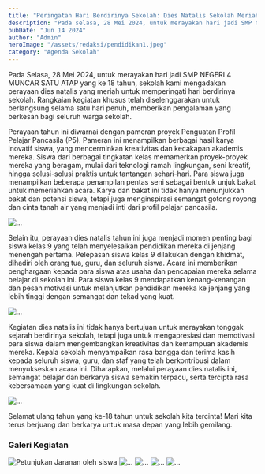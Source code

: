 ```yaml
---
title: "Peringatan Hari Berdirinya Sekolah: Dies Natalis Sekolah Meriah dengan Berbagai Kegiatan"
description: "Pada selasa, 28 Mei 2024, untuk merayakan hari jadi SMP NEGERI 4 MUNCAR SATU ATAP yang ke 18 tahun, sekolah kami mengadakan perayaan dies natalis"
pubDate: "Jun 14 2024"
author: "Admin"
heroImage: "/assets/redaksi/pendidikan1.jpeg"
category: "Agenda Sekolah"
---
```



Pada Selasa, 28 Mei 2024, untuk merayakan hari jadi SMP NEGERI 4 MUNCAR SATU ATAP yang ke 18 tahun, sekolah kami mengadakan perayaan dies natalis yang meriah untuk memperingati hari berdirinya sekolah. Rangkaian kegiatan khusus telah diselenggarakan untuk berlangsung selama satu hari penuh, memberikan pengalaman yang berkesan bagi seluruh warga sekolah.

Perayaan tahun ini diwarnai dengan pameran proyek Penguatan Profil Pelajar Pancasila (P5). Pameran ini menampilkan berbagai hasil karya inovatif siswa, yang mencerminkan kreativitas dan kecakapan akademis mereka. Siswa dari berbagai tingkatan kelas memamerkan proyek-proyek mereka yang beragam, mulai dari teknologi ramah lingkungan, seni kreatif, hingga solusi-solusi praktis untuk tantangan sehari-hari. Para siswa juga menampilkan beberapa penampilan pentas seni sebagai bentuk unjuk bakat untuk memeriahkan acara. Karya dan bakat ini tidak hanya menunjukkan bakat dan potensi siswa, tetapi juga menginspirasi semangat gotong royong dan cinta tanah air yang menjadi inti dari profil pelajar pancasila.

<Image src="/assets/redaksi/diesnatalis2.jpg" width={800} height={150} alt="..." />

Selain itu, perayaan dies natalis tahun ini juga menjadi momen penting bagi siswa kelas 9 yang telah menyelesaikan pendidikan mereka di jenjang menengah pertama. Pelepasan siswa kelas 9 dilakukan dengan khidmat, dihadiri oleh orang tua, guru, dan seluruh siswa. Acara ini memberikan penghargaan kepada para siswa atas usaha dan pencapaian mereka selama belajar di sekolah ini. Para siswa kelas 9 mendapatkan kenang-kenangan dan pesan motivasi untuk melanjutkan pendidikan mereka ke jenjang yang lebih tinggi dengan semangat dan tekad yang kuat.

<Image src="/assets/redaksi/diesnatalis3.jpg" width={800} height={150} alt="..." />


Kegiatan dies natalis ini tidak hanya bertujuan untuk merayakan tonggak sejarah berdirinya sekolah, tetapi juga untuk mengapresiasi dan memotivasi para siswa dalam mengembangkan kreativitas dan kemampuan akademis mereka. Kepala sekolah menyampaikan rasa bangga dan terima kasih kepada seluruh siswa, guru, dan staf yang telah berkontribusi dalam menyukseskan acara ini. Diharapkan, melalui perayaan dies natalis ini, semangat belajar dan berkarya siswa semakin terpacu, serta tercipta rasa kebersamaan yang kuat di lingkungan sekolah.

<Image src="/assets/redaksi/diesnatalis4.jpg" width={800} height={150} alt="..." />


Selamat ulang tahun yang ke-18 tahun untuk sekolah kita tercinta! Mari kita terus berjuang dan berkarya untuk masa depan yang lebih gemilang.

### Galeri Kegiatan
<Image src="/assets/redaksi/diesnatalis5.jpg" width={800} height={150} alt="Petunjukan Jaranan oleh siswa" />
<Image src="/assets/redaksi/diesnatalis6.jpg" width={800} height={150} alt="..." />
<Image src="/assets/redaksi/diesnatalis8.jpg" width={800} height={150} alt="..." />
<Image src="/assets/redaksi/diesnatalis9.jpg" width={800} height={150} alt="..." />
<Image src="/assets/redaksi/diesnatalis7.jpg" width={800} height={150} alt="..." />

